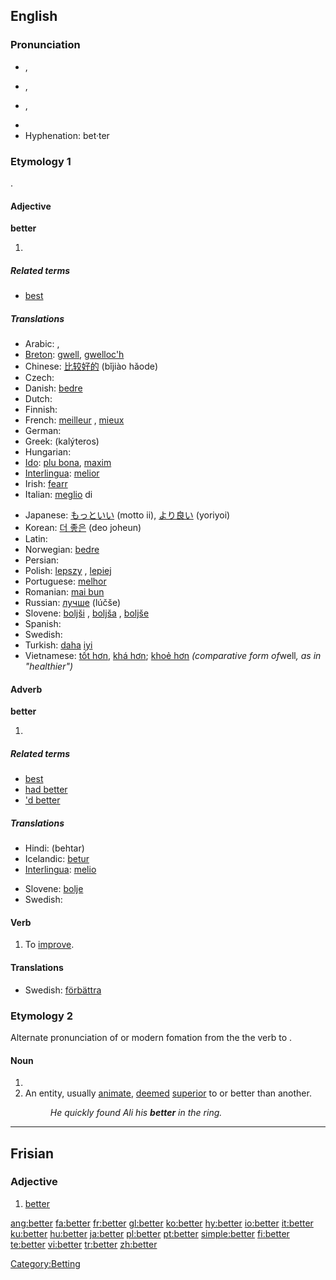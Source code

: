 {{wikipedia|dab=better}}
==English==

{{rank|going|knew|seen|207|better|name|among|done}}

===Pronunciation===
*{{a|RP}} {{IPA|/ˈbɛt.ə/}}, {{SAMPA|/"bEt.@/}}
*{{a|AusE}} {{IPA|/ˈbet.ə/}}, {{SAMPA|/"bet.@/}}
*{{a|GenAm}} {{IPA|/ˈbɛt.ɚ/}}, {{SAMPA|/"bEt.@`/}}
*:{{audio|en-us-better.ogg|Audio (US)}}
*{{rhymes|ɛtə(r)}}
*Hyphenation: bet·ter

===Etymology 1===
{{OE.}} {{term|betera|lang=ang}}.

====Adjective====
'''better'''

# {{comparative of|[[good]] or [[well]]|lang=English|POS=adjective}}

=====Related terms=====
*[[best]]

=====Translations=====
{{trans-top|comparative of the adjectives ''good'' or ''well''}}
* Arabic: {{ARchar|[[افضل|أفضل]]}} {{unicode|(’áfɖal)}}, {{ARchar|[[احسن|أحسن]]}} {{unicode|(’áħsan)}}
* [[Breton]]: [[gwell]], [[gwelloc'h]]
* Chinese: [[比较好的]] (bǐjiào hǎode)
* Czech: {{t-|cs|lepší}}
* Danish: [[bedre]]
* Dutch: {{t+|nl|beter}}
* Finnish: {{t+|fi|parempi}}
* French: [[meilleur]] {{pos_a}}, [[mieux]] {{pos_adv}}
* German: {{t+|de|besser}}
* Greek: {{t|el|καλύτερος|m|sc=Grek}} (kalýteros)
* Hungarian: {{t+|hu|jobb}}
* [[Ido]]: [[plu bona]], [[maxim]]
* [[Interlingua]]: [[melior]]
* Irish: [[fearr]]
* Italian: [[meglio]] di
{{trans-mid}}
* Japanese: [[もっと]][[いい]] (motto ii), [[より良い]] (yoriyoi)
* Korean: [[더 좋은]] (deo joheun)
* Latin: {{t-|la|melior}}
* Norwegian: [[bedre]]
* Persian: {{t+|fa|بهتر|alt=بِهتَر|tr=behtær|sc=FAchar|xs=Persian}}
* Polish: [[lepszy]] {{pos_a}} {{m}}, [[lepiej]] {{pos_adv}}
* Portuguese: [[melhor]]
* Romanian: [[mai bun]]
* Russian: [[лучше]] (lúčše)
* Slovene: [[boljši]] {{m}}, [[boljša]] {{f}}, [[boljše]] {{n}}
* Spanish: {{t+|es|mejor}}
* Swedish: {{t+|sv|bättre}}
* Turkish: [[daha]] [[iyi]]
* Vietnamese: [[tốt hơn]], [[khá hơn]]; [[khoẻ hơn]] ''(comparative form of ''well'', as in "healthier")''
{{trans-bottom}}

====Adverb====
'''better'''

# {{comparative of|[[well]]|lang=English|POS=adverb}}

=====Related terms=====
*[[best]]
*[[had better]]
*[['d better]]

=====Translations=====
{{trans-top|comparative form of the adverb ''well''}}
* Hindi: (behtar)
* Icelandic: [[betur]]
* [[Interlingua]]: [[melio]]
{{trans-mid}}
* Slovene: [[bolje]]
* Swedish: {{t+|sv|bättre}}
{{trans-bottom}}

====Verb====
{{en-verb|betters|bettering|bettered|bettered}}

# To [[improve]].

====Translations====
{{rfc-level|Translations at L3+ (AutoFormat would have corrected level of Translations)}}
{{trans-top|to improve}}
{{trans-mid}}
* Swedish: [[förbättra]]
{{trans-bottom}}

===Etymology 2===
Alternate pronunciation of {{term|bettor}} or modern fomation from the the verb to {{term|bet}}.

====Noun====
{{en-noun}}

# {{alternative spelling of|[[bettor]]}}
# An entity, usually [[animate]], [[deemed]] [[superior]] to or better than another.
#: ''He quickly found Ali his '''better''' in the ring.''

[[Category:Betting]]

----

==Frisian==

===Adjective===
{{infl|fy|adjective}}

# [[#English|better]]

[[ang:better]]
[[fa:better]]
[[fr:better]]
[[gl:better]]
[[ko:better]]
[[hy:better]]
[[io:better]]
[[it:better]]
[[ku:better]]
[[hu:better]]
[[ja:better]]
[[pl:better]]
[[pt:better]]
[[simple:better]]
[[fi:better]]
[[te:better]]
[[vi:better]]
[[tr:better]]
[[zh:better]]